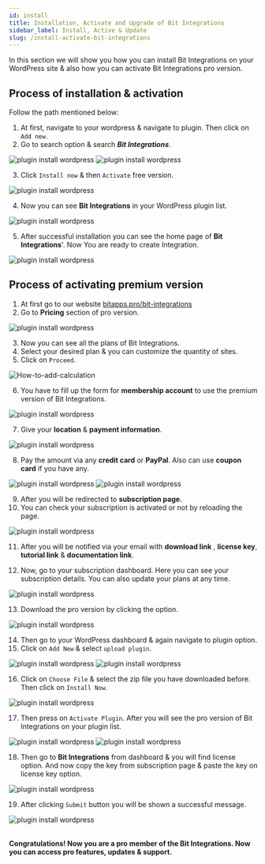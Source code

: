 ```yaml
---
id: install
title: Installation, Activate and Upgrade of Bit Integrations
sidebar_label: Install, Active & Update
slug: /install-activate-bit-integrations
---
```



In this section we will show you how you can install Bit Integrations on your WordPress site & also how you can activate Bit Integrations pro version.

## Process of installation & activation

Follow the path mentioned below:

1. At first, navigate to your wordpress & navigate to plugin. Then click on `Add new`.
2. Go to search option & search ***Bit Integrations***.

  <Image src="install/free-bit-integrations-plugin-add" alt="plugin install wordpress" w="758" h="270"/>

  <Image src="install/search-and-install-bit-integrations-plugin" alt="plugin install wordpress" w="698" h="415"/>

3.  Click `Install now` & then `Activate` free version.
  <Image src="install/active-bit-integrations-free-version" alt="plugin install wordpress" w="1046" h="200"/>


4.  Now you can see **Bit Integrations** in your WordPress plugin list.

  <Image src="install/view-bit-integraions-free-version-plugin" alt="plugin install wordpress" w="1047" h="200"/>


5.  After successful installation you can see the home page of **Bit Integrations**'. Now You are ready to create Integration.

  <Image src="install/bit-integrations-dashboard" alt="plugin install wordpress" w="1114" h="350"/>

## Process of activating premium version 

1. At first go to our website [bitapps.pro/bit-integrations](https://bitapps.pro/bit-integrations)
2. Go to **Pricing** section of pro version.

 <Image src="install/pricing" alt="plugin install wordpress" w="1114" h="350"/>


3. Now you can see all the plans of Bit Integrations.
4. Select your desired plan & you can customize the quantity of sites.
5. Click on `Proceed`.

 <Image src="install/bit-integration-select-plan" alt="How-to-add-calculation" w="1020" h="350" />
 

6. You have to fill up the form for **membership account** to use the premium version of Bit Integrations.

 <Image src="install/membeship-account" alt="plugin install wordpress" w="943" h="500"/>


7. Give your **location** & **payment information**.

 <Image src="install/location-and-payment-bit-integrations" alt="plugin install wordpress" w="574" h="450"/>



8. Pay the amount via any **credit card** or **PayPal**. Also can use **coupon card** if you have any.

 <Image src="install/paypal-bit-integrations" alt="plugin install wordpress" w="565" h="400" />

 <Image src="install/add-coupon-bit-integrations" alt="plugin install wordpress" w="577" h="400"/>


9.  After you will be redirected to **subscription page.**
10. You can check your subscription is activated or not by reloading the page.

 <Image src="install/subcriptions-page-bit-integrations" alt="plugin install wordpress" w="1066" h="380"/>


11. After you will be notified via your email with **download link** , **license key**, **tutorial link** & **documentation link**.

12. Now, go to your subscription dashboard. Here you can see your subscription details. You can also update your plans at any time.

 <Image src="install/upgrade-plan-bit-integrations" alt="plugin install wordpress" w="469" h="438"/>


13. Download the pro version by clicking the option.

 <Image src="install/bit-integrations-pro-version-plugin-download" alt="plugin install wordpress" w="469" h="438"/>

14. Then go to your WordPress dashboard & again navigate to plugin option.
15. Click on `Add New` & select `upload plugin`.

 <Image src="install/upload-plugin-bit-integrations" alt="plugin install wordpress" w="568" h="239"/>
 <Image src="install/plugin-install-bit-integrations" alt="plugin install wordpress" w="803" h="227"/>


16. Click on `Choose File` & select the zip file you have downloaded before. Then click on `Install Now`.

 <Image src="install/click-install-button" alt="plugin install wordpress" w="811" h="150"/>

17. Then press on `Activate Plugin`. After you will see the pro version of Bit Integrations on your plugin list.

 <Image src="install/active-bit-integrations-plugin" alt="plugin install wordpress" w="477" h="207"/>
 <Image src="install/bit-integrations-pro-plugin-active-plugin-list"alt="plugin install wordpress" w="791" h="184"/>


18. Then go to **Bit Integrations** from dashboard & you will find license option. And now copy the key from subscription page & paste the key on license key option.

 <Image src="install/bit-integrations-license-key-dashborad" alt="plugin install wordpress" w="764" h="259" />

19. After clicking `Submit` button you will be shown a successful message.

 <Image src="install/bit-integrations-succefully-activated" alt="plugin install wordpress" w="764" h="259" />

<br />
<br />



**Congratulations! Now you are a pro member of the Bit Integrations. Now you can access pro features, updates & support.**
